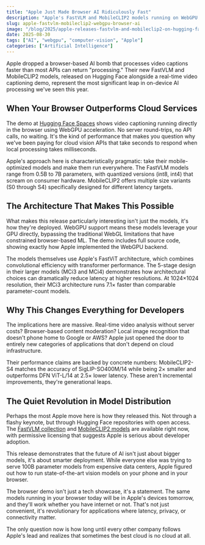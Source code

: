 ```yaml
---
title: "Apple Just Made Browser AI Ridiculously Fast"
description: "Apple's FastVLM and MobileCLIP2 models running on WebGPU prove on-device AI doesn't need cloud servers anymore"
slug: apple-fastvlm-mobileclip2-webgpu-browser-ai
image: "/blog/2025/apple-releases-fastvlm-and-mobileclip2-on-hugging-face-along-with-a-real-time-video-captioning-demo.webp"
date: 2025-08-30
tags: ["AI", "webgpu", "computer-vision", "Apple"]
categories: ["Artificial Intelligence"]
---
```


Apple dropped a browser-based AI bomb that processes video captions faster than most APIs can return "processing." Their new FastVLM and MobileCLIP2 models, released on Hugging Face alongside a real-time video captioning demo, represent the most significant leap in on-device AI processing we've seen this year.

## When Your Browser Outperforms Cloud Services

The demo at [Hugging Face Spaces](https://huggingface.co/spaces/apple/fastvlm-webgpu) shows video captioning running directly in the browser using WebGPU acceleration. No server round-trips, no API calls, no waiting. It's the kind of performance that makes you question why we've been paying for cloud vision APIs that take seconds to respond when local processing takes milliseconds.

Apple's approach here is characteristically pragmatic: take their mobile-optimized models and make them run everywhere. The FastVLM models range from 0.5B to 7B parameters, with quantized versions (int8, int4) that scream on consumer hardware. MobileCLIP2 offers multiple size variants (S0 through S4) specifically designed for different latency targets.

## The Architecture That Makes This Possible

What makes this release particularly interesting isn't just the models, it's how they're deployed. WebGPU support means these models leverage your GPU directly, bypassing the traditional WebGL limitations that have constrained browser-based ML. The demo includes full source code, showing exactly how Apple implemented the WebGPU backend.

The models themselves use Apple's FastViT architecture, which combines convolutional efficiency with transformer performance. The 5-stage design in their larger models (MCi3 and MCi4) demonstrates how architectural choices can dramatically reduce latency at higher resolutions. At 1024×1024 resolution, their MCi3 architecture runs 7.1× faster than comparable parameter-count models.

## Why This Changes Everything for Developers

The implications here are massive. Real-time video analysis without server costs? Browser-based content moderation? Local image recognition that doesn't phone home to Google or AWS? Apple just opened the door to entirely new categories of applications that don't depend on cloud infrastructure.

Their performance claims are backed by concrete numbers: MobileCLIP2-S4 matches the accuracy of SigLIP-SO400M/14 while being 2× smaller and outperforms DFN ViT-L/14 at 2.5× lower latency. These aren't incremental improvements, they're generational leaps.

## The Quiet Revolution in Model Distribution

Perhaps the most Apple move here is how they released this. Not through a flashy keynote, but through Hugging Face repositories with open access. The [FastVLM collection](https://huggingface.co/collections/apple/fastvlm-68ac97b9cd5cacefdd04872e) and [MobileCLIP2 models](https://huggingface.co/collections/apple/mobileclip2-68ac947dcb035c54bcd20c47) are available right now, with permissive licensing that suggests Apple is serious about developer adoption.

This release demonstrates that the future of AI isn't just about bigger models, it's about smarter deployment. While everyone else was trying to serve 100B parameter models from expensive data centers, Apple figured out how to run state-of-the-art vision models on your phone and in your browser.

The browser demo isn't just a tech showcase, it's a statement. The same models running in your browser today will be in Apple's devices tomorrow, and they'll work whether you have internet or not. That's not just convenient, it's revolutionary for applications where latency, privacy, or connectivity matter.

The only question now is how long until every other company follows Apple's lead and realizes that sometimes the best cloud is no cloud at all.